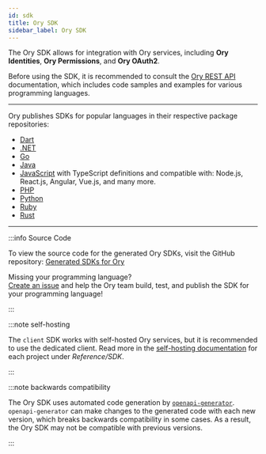```yaml
---
id: sdk
title: Ory SDK
sidebar_label: Ory SDK
---
```


The Ory SDK allows for integration with Ory services, including **Ory Identities**, **Ory Permissions**, and **Ory OAuth2**.

Before using the SDK, it is recommended to consult the [Ory REST API](./reference/api) documentation, which includes code samples
and examples for various programming languages.

---

Ory publishes SDKs for popular languages in their respective package repositories:

- [Dart](https://pub.dev/packages/ory_client)
- [.NET](https://www.nuget.org/packages/Ory.Client/)
- [Go](https://github.com/ory/client-go)
- [Java](https://search.maven.org/artifact/sh.ory/ory-client)
- [JavaScript](https://www.npmjs.com/package/@ory/client) with TypeScript definitions and compatible with: Node.js, React.js,
  Angular, Vue.js, and many more.
- [PHP](https://packagist.org/packages/ory/client)
- [Python](https://pypi.org/project/ory-client/)
- [Ruby](https://rubygems.org/gems/ory-client)
- [Rust](https://crates.io/crates/ory-client)

---

:::info Source Code

To view the source code for the generated Ory SDKs, visit the GitHub repository:
[Generated SDKs for Ory](https://github.com/ory/sdk/tree/master/clients/client)

Missing your programming language?  
[Create an issue](https://github.com/ory/sdk/issues) and help the Ory team build, test, and publish the SDK for your programming
language!

:::

:::note self-hosting

The `client` SDK works with self-hosted Ory services, but it is recommended to use the dedicated client. Read more in the
[self-hosting documentation](https://www.ory.sh/docs/ecosystem/projects) for each project under _Reference/SDK_.

:::

:::note backwards compatibility

The Ory SDK uses automated code generation by [`openapi-generator`](https://github.com/OpenAPITools/openapi-generator).
`openapi-generator` can make changes to the generated code with each new version, which breaks backwards compatibility in some
cases. As a result, the Ory SDK may not be compatible with previous versions.

:::
